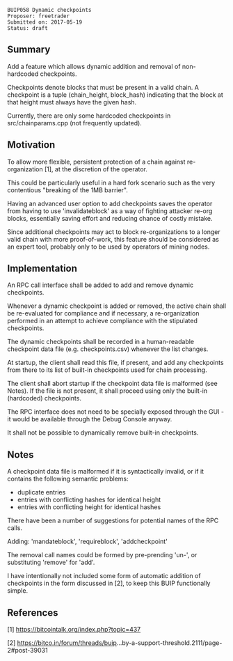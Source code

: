 <pre>
BUIP058 Dynamic checkpoints
Proposer: freetrader
Submitted on: 2017-05-19
Status: draft
</pre>


==Summary==

Add a feature which allows dynamic addition and removal of non-hardcoded checkpoints.

Checkpoints denote blocks that must be present in a valid chain. A checkpoint is a tuple (chain_height, block_hash) indicating that the block at that height must always have the given hash.

Currently, there are only some hardcoded checkpoints in src/chainparams.cpp (not frequently updated).


==Motivation==

To allow more flexible, persistent protection of a chain against re-organization [1], at the discretion of the operator.

This could be particularly useful in a hard fork scenario such as the very contentious "breaking of the 1MB barrier".

Having an advanced user option to add checkpoints saves the operator from having to use 'invalidateblock' as a way of fighting attacker re-org blocks, essentially saving effort and reducing chance of costly mistake.

Since additional checkpoints may act to block re-organizations to a longer valid chain with more proof-of-work, this feature should be considered as an expert tool, probably only to be used by operators of mining nodes.


==Implementation==

An RPC call interface shall be added to add and remove dynamic checkpoints.

Whenever a dynamic checkpoint is added or removed, the active chain shall be re-evaluated for compliance and if necessary, a re-organization performed in an attempt to achieve compliance with the stipulated checkpoints.

The dynamic checkpoints shall be recorded in a human-readable checkpoint data file (e.g. checkpoints.csv) whenever the list changes.

At startup, the client shall read this file, if present, and add any checkpoints from there to its list of built-in checkpoints used for chain processing.

The client shall abort startup if the checkpoint data file is malformed (see Notes). If the file is not present, it shall proceed using only the built-in (hardcoded) checkpoints.

The RPC interface does not need to be specially exposed through the GUI - it would be available through the Debug Console anyway.

It shall not be possible to dynamically remove built-in checkpoints.


==Notes==

A checkpoint data file is malformed if it is syntactically invalid, or if it contains the following semantic problems:

* duplicate entries
* entries with conflicting hashes for identical height
* entries with conflicting height for identical hashes

There have been a number of suggestions for potential names of the RPC calls.

Adding: 'mandateblock', 'requireblock', 'addcheckpoint'

The removal call names could be formed by pre-prending 'un-', or substituting 'remove' for 'add'.

I have intentionally not included some form of automatic addition of checkpoints in the form discussed in [2], to keep this BUIP functionally simple.


==References==

[1] https://bitcointalk.org/index.php?topic=437

[2] https://bitco.in/forum/threads/buip...by-a-support-threshold.2111/page-2#post-39031
